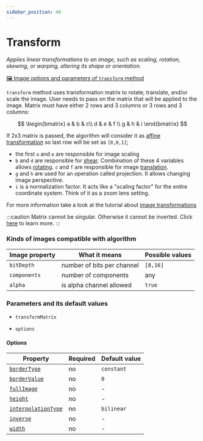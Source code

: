 ```yaml
---
sidebar_position: 40
---
```



# Transform

_Applies linear transformations to an image, such as scaling, rotation, skewing, or warping, altering its shape or orientation._

[🖼️ Image options and parameters of `transform` method](https://api.image-js.org/classes/index.Image.html#transform)

`transform` method uses transformation matrix to rotate, translate, and/or scale the image.
User needs to pass on the matrix that will be applied to the image. Matrix must have either 2 rows and 3 columns or 3 rows and 3 columns:

$$
\begin{bmatrix}
a & b & c\\
d & e & f \\
g & h & i
\end{bmatrix}
$$

If 2x3 matrix is passed, the algorithm will consider it as [affine transformation](https://en.wikipedia.org/wiki/Affine_transformation) so last row will be set as `[0,0,1]`;

- the first `a` and `e` are responsible for image scaling
- `b` and `d` are responsible for [shear](https://en.wikipedia.org/wiki/Shear_mapping 'wikipedia link on image shearing'). Combination of these 4 variables allows [rotating](https://en.wikipedia.org/wiki/Rotations_and_reflections_in_two_dimensions 'wikipedia link on rotation'). `c` and `f` are responsible for image [translation](<https://en.wikipedia.org/wiki/Translation_(geometry)#:~:text=In%20Euclidean%20geometry%2C%20a%20translation,origin%20of%20the%20coordinate%20system> 'wikipedia link on translation').
- `g` and `h` are used for an operation called projection. It allows changing image perspective.
- `i` is a normalization factor. It acts like a "scaling factor" for the entire coordinate system. Think of it as a zoom lens setting.

For more information take a look at the tutorial about [image transformations](../../tutorials/applying-transform-function-on-images.md)

:::caution
Matrix cannot be singular. Otherwise it cannot be inverted. Click [here](https://en.wikipedia.org/wiki/Invertible_matrix 'wikipedia link on invertible matrices') to learn more.
:::

<TransformDemo />

### Kinds of images compatible with algorithm

| Image property | What it means              | Possible values |
| -------------- | -------------------------- | --------------- |
| `bitDepth`     | number of bits per channel | `[8,16]`        |
| `components`   | number of components       | any             |
| `alpha`        | is alpha channel allowed   | `true`          |

### Parameters and its default values

- `transformMatrix`

- `options`

#### Options

| Property                                                                                                 | Required | Default value |
| -------------------------------------------------------------------------------------------------------- | -------- | ------------- |
| [`borderType`](https://api.image-js.org/interfaces/index.TransformOptions.html#borderType)               | no       | `constant`    |
| [`borderValue`](https://api.image-js.org/interfaces/index.TransformOptions.html#borderValue)             | no       | `0`           |
| [`fullImage`](https://api.image-js.org/interfaces/index.TransformOptions.html#fullImage)                 | no       | -             |
| [`height`](https://api.image-js.org/interfaces/index.TransformOptions.html#height)                       | no       | -             |
| [`interpolationType`](https://api.image-js.org/interfaces/index.TransformOptions.html#interpolationType) | no       | `bilinear`    |
| [`inverse`](https://api.image-js.org/interfaces/index.TransformOptions.html#inverse)                     | no       | -             |
| [`width`](https://api.image-js.org/interfaces/index.TransformOptions.html#width)                         | no       | -             |
